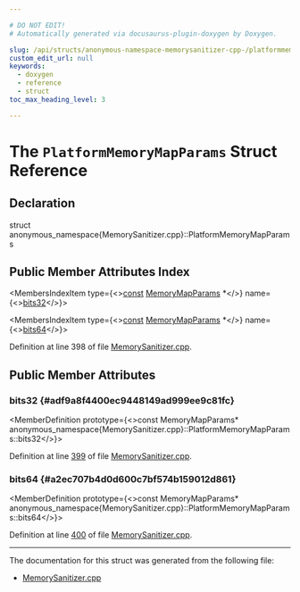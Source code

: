 ```yaml
---

# DO NOT EDIT!
# Automatically generated via docusaurus-plugin-doxygen by Doxygen.

slug: /api/structs/anonymous-namespace-memorysanitizer-cpp-/platformmemorymapparams
custom_edit_url: null
keywords:
  - doxygen
  - reference
  - struct
toc_max_heading_level: 3

---
```





# The `PlatformMemoryMapParams` Struct Reference

<DoxygenPage pluginConfig={pluginConfig}>



## Declaration

<CodeBlock>struct anonymous_namespace{MemorySanitizer.cpp}::PlatformMemoryMapParams</CodeBlock>

## Public Member Attributes Index

<MembersIndex>

<MembersIndexItem
  type={<><a href="/docs/api/files/lib/lib/target/lib/target/aarch64/aarch64promoteconstant-cpp/#a90f8350fecae261c25be85d38b451bff">const</a> <a href="/docs/api/structs/anonymous-namespace-memorysanitizer-cpp-/memorymapparams">MemoryMapParams</a> &#42;</>}
  name={<><a href="#adf9a8f4400ec9448149ad999ee9c81fc">bits32</a></>}>
</MembersIndexItem>

<MembersIndexItem
  type={<><a href="/docs/api/files/lib/lib/target/lib/target/aarch64/aarch64promoteconstant-cpp/#a90f8350fecae261c25be85d38b451bff">const</a> <a href="/docs/api/structs/anonymous-namespace-memorysanitizer-cpp-/memorymapparams">MemoryMapParams</a> &#42;</>}
  name={<><a href="#a2ec707b4d0d600c7bf574b159012d861">bits64</a></>}>
</MembersIndexItem>

</MembersIndex>


Definition at line 398 of file <a href="/docs/api/files/lib/lib/transforms/lib/transforms/instrumentation/memorysanitizer-cpp">MemorySanitizer.cpp</a>.

<SectionDefinition>

## Public Member Attributes

### bits32 {#adf9a8f4400ec9448149ad999ee9c81fc}

<MemberDefinition
  prototype={<>const MemoryMapParams&#42; anonymous&#95;namespace&#123;MemorySanitizer.cpp&#125;::PlatformMemoryMapParams::bits32</>}>

Definition at line <a href="/docs/api/files/lib/lib/transforms/lib/transforms/instrumentation/memorysanitizer-cpp/#l00399">399</a> of file <a href="/docs/api/files/lib/lib/transforms/lib/transforms/instrumentation/memorysanitizer-cpp">MemorySanitizer.cpp</a>.
</MemberDefinition>

### bits64 {#a2ec707b4d0d600c7bf574b159012d861}

<MemberDefinition
  prototype={<>const MemoryMapParams&#42; anonymous&#95;namespace&#123;MemorySanitizer.cpp&#125;::PlatformMemoryMapParams::bits64</>}>

Definition at line <a href="/docs/api/files/lib/lib/transforms/lib/transforms/instrumentation/memorysanitizer-cpp/#l00400">400</a> of file <a href="/docs/api/files/lib/lib/transforms/lib/transforms/instrumentation/memorysanitizer-cpp">MemorySanitizer.cpp</a>.
</MemberDefinition>

</SectionDefinition>

<hr/>

The documentation for this struct was generated from the following file:

<ul>
<li><a href="/docs/api/files/lib/lib/transforms/lib/transforms/instrumentation/memorysanitizer-cpp">MemorySanitizer.cpp</a></li>
</ul>

</DoxygenPage>
